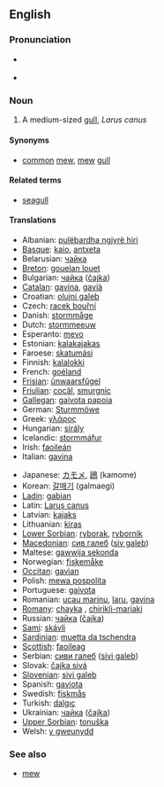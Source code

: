 {{wikipedia}}
==English==

===Pronunciation===
* {{italbrac|[[RP]]}} {{IPA|/ˈkɒmən ˌgʌl/}}
* {{italbrac|US}} {{IPA|/ˈkɑːmən ˌgʌl/}}

===Noun===
{{en-noun|sg=[[common]] [[gull]]}}

# A medium-sized [[gull]], ''Larus canus''

====Synonyms====
* [[common]] [[mew]], [[mew]] [[gull]]

====Related terms====
* [[seagull]]

====Translations====
{{top}}
* Albanian: [[pulëbardha ngjyrë hiri]]
* [[Basque]]: [[kaio]], [[antxeta]]
* Belarusian: [[чайка]]
* [[Breton]]: [[gouelan louet]]
* Bulgarian: [[чайка]] ([[čajka]])
* [[Catalan]]: [[gavina]], [[gavià]]
* Croatian: [[olujni galeb]]
* Czech: [[racek bouřní]]
* Danish: [[stormmåge]]
* Dutch: [[stormmeeuw]] {{f}}
* Esperanto: [[mevo]]
* Estonian: [[kalakajakas]]
* Faroese: [[skatumási]]
* Finnish: [[kalalokki]]
* French: [[goéland]] '' ''
* [[Frisian]]: [[ûnwaarsfûgel]]
* [[Friulian]]: [[cocâl]], [[smurgnic]]
* [[Gallegan]]: [[gaivota papoia]]
* German: [[Sturmmöwe]] {{f}}
* Greek: [[γλάρος]] '' ''
* Hungarian: [[sirály]]
* Icelandic: [[stormmáfur]]
* Irish: [[faoileán]]
* Italian: [[gavina]] '' ''
{{mid}}
* Japanese: [[カモメ]], [[鴎]] (kamome)
* Korean: [[갈매기]] (galmaegi)
* [[Ladin]]: [[gabian]]
* Latin: [[Larus canus]] '' ''
* Latvian: [[kajaks]]
* Lithuanian: [[kiras]]
* [[Lower Sorbian]]: [[ryborak]], [[rybornik]]
* [[Macedonian]]: [[сив галеб]] ([[siv galeb]])
* Maltese: [[gawwija sekonda]]
* Norwegian: [[fiskemåke]]
* [[Occitan]]: [[gavian]]
* Polish: [[mewa pospolita]]
* Portuguese: [[gaivota]]
* Romanian: [[ucau marinu]], [[laru]], [[gavina]]
* [[Romany]]: [[chayka]] {{f}}, [[chirikli-mariaki]] {{f}}
* Russian: [[чайка]] ([[čajka]])
* [[Sami]]: [[skávli]]
* [[Sardinian]]: [[muetta da tschendra]]
* [[Scottish]]: [[faoileag]]
* Serbian: [[сиви галеб]] ([[sivi galeb]])
* Slovak: [[čajka sivá]]
* [[Slovenian]]: [[sivi galeb]]
* Spanish: [[gaviota]] {{f}}
* Swedish: [[fiskmås]] {{c}}
* Turkish: [[dalgıç]]
* Ukrainian: [[чайка]] ([[čajka]])
* [[Upper Sorbian]]: [[tonuška]]
* Welsh: [[y gweunydd]]
{{bottom}}

===See also===
* [[mew]]